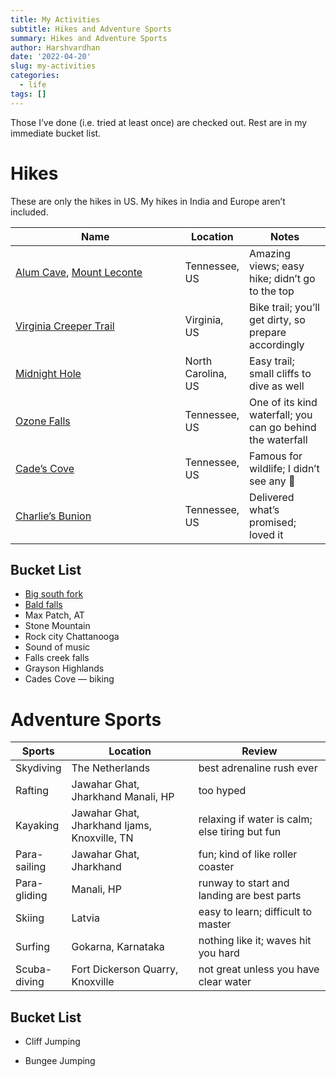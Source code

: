 ```yaml
---
title: My Activities
subtitle: Hikes and Adventure Sports
summary: Hikes and Adventure Sports
author: Harshvardhan
date: '2022-04-20'
slug: my-activities
categories:
  - life
tags: []
---
```


Those I've done (i.e. tried at least once) are checked out. Rest are in my immediate bucket list.

# Hikes

These are only the hikes in US. My hikes in India and Europe aren't included.

| Name                                                                                                                                        | Location           | Notes                                                      |
|---------------------------------------------------------------------------------------------------------------------------------------------|--------------------|------------------------------------------------------------|
| [Alum Cave](https://hikinginthesmokys.com/alum-cave-trail/), [Mount Leconte](https://hikinginthesmokys.com/mt-leconte-via-alum-cave-trail/) | Tennessee, US      | Amazing views; easy hike; didn't go to the top             |
| [Virginia Creeper Trail](https://visitabingdonvirginia.com/landmarks/virginia-creeper-trail)                                                | Virginia, US       | Bike trail; you'll get dirty, so prepare accordingly       |
| [Midnight Hole](https://blueridgemountainlife.com/midnight-hole/)                                                                           | North Carolina, US | Easy trail; small cliffs to dive as well                   |
| [Ozone Falls](https://www.tn.gov/environment/program-areas/na-natural-areas/natural-areas-east-region/east-region-/na-na-ozone-falls.html)  | Tennessee, US      | One of its kind waterfall; you can go behind the waterfall |
| [Cade's Cove](https://www.nps.gov/grsm/planyourvisit/cadescove.htm)                                                                         | Tennessee, US      | Famous for wildlife; I didn't see any 🫠                   |
| [Charlie's Bunion](https://hikinginthesmokys.com/charlies-bunion/)                                                                          | Tennessee, US      | Delivered what's promised; loved it                        |

## Bucket List

-   [Big south fork](https://www.nps.gov/biso/index.htm)
-   [Bald falls](https://www.tnvacation.com/local/tellico-plains-bald-river-falls)
-   Max Patch, AT
-   Stone Mountain
-   Rock city Chattanooga
-   Sound of music
-   Falls creek falls
-   Grayson Highlands
-   Cades Cove --- biking

# Adventure Sports

| Sports       | Location                                     | Review                                         |
|--------------|----------------------------------------------|------------------------------------------------|
| Skydiving    | The Netherlands                              | best adrenaline rush ever                      |
| Rafting      | Jawahar Ghat, Jharkhand Manali, HP           | too hyped                                      |
| Kayaking     | Jawahar Ghat, Jharkhand Ijams, Knoxville, TN | relaxing if water is calm; else tiring but fun |
| Para-sailing | Jawahar Ghat, Jharkhand                      | fun; kind of like roller coaster               |
| Para-gliding | Manali, HP                                   | runway to start and landing are best parts     |
| Skiing       | Latvia                                       | easy to learn; difficult to master             |
| Surfing      | Gokarna, Karnataka                           | nothing like it; waves hit you hard            |
| Scuba-diving | Fort Dickerson Quarry, Knoxville             | not great unless you have clear water          |

## Bucket List

-   Cliff Jumping

-   Bungee Jumping
